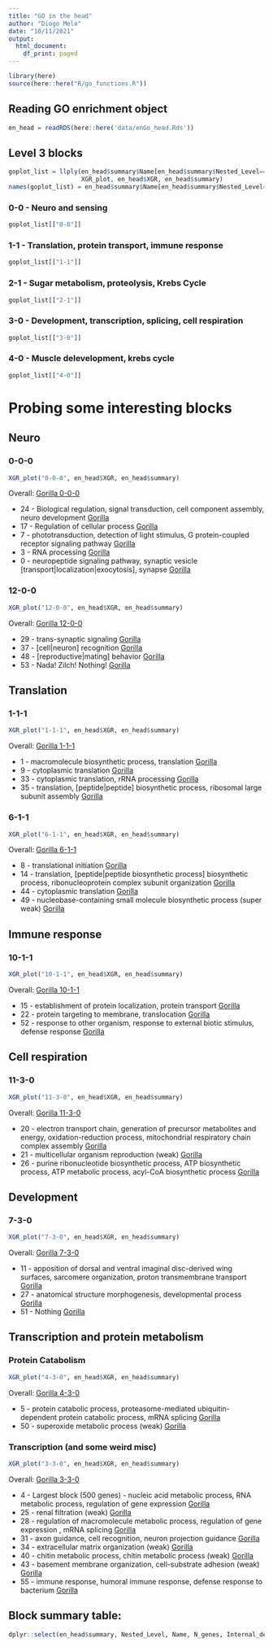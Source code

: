```yaml
---
title: "GO in the head"
author: "Diogo Melo"
date: "10/11/2021"
output:
  html_document:
    df_print: paged
---
```


```r
library(here)
source(here::here("R/go_functions.R"))
```

## Reading GO enrichment object

```r
en_head = readRDS(here::here('data/enGo_head.Rds'))
```

## Level 3 blocks

```r
goplot_list = llply(en_head$summary$Name[en_head$summary$Nested_Level==3],
                    XGR_plot, en_head$XGR, en_head$summary)
names(goplot_list) = en_head$summary$Name[en_head$summary$Nested_Level==3]
```


### 0-0 - Neuro and sensing

```r
goplot_list[["0-0"]]
```

### 1-1 - Translation, protein transport, immune response

```r
goplot_list[["1-1"]]
```


### 2-1 - Sugar metabolism, proteolysis, Krebs Cycle

```r
goplot_list[["2-1"]]
```


### 3-0 - Development, transcription, splicing, cell respiration

```r
goplot_list[["3-0"]]
```


### 4-0 - Muscle delevelopment, krebs cycle

```r
goplot_list[["4-0"]]
```

# Probing some interesting blocks

## Neuro

### 0-0-0

```r
XGR_plot("0-0-0", en_head$XGR, en_head$summary)
```

Overall: [Gorilla 0-0-0](http://cbl-gorilla.cs.technion.ac.il/GOrilla/t9225cmq/GOResults.html)

- 24 - Biological regulation, signal transduction, cell component assembly, neuro development [Gorilla](http://cbl-gorilla.cs.technion.ac.il/GOrilla/guawsy78/GOResults.html)
- 17 - Regulation of cellular process [Gorilla](http://cbl-gorilla.cs.technion.ac.il/GOrilla/kqzedrl9/GOResults.html)
- 7 - phototransduction, detection of light stimulus, G protein-coupled receptor signaling pathway	[Gorilla](http://cbl-gorilla.cs.technion.ac.il/GOrilla/l41i3m00/GOResults.html)
- 3 - RNA processing [Gorilla](http://cbl-gorilla.cs.technion.ac.il/GOrilla/oyxkgskl/GOResults.html)
- 0 - neuropeptide signaling pathway, synaptic vesicle [transport|localization|exocytosis], synapse  [Gorilla](http://cbl-gorilla.cs.technion.ac.il/GOrilla/m3m7vxbz/GOResults.html)

### 12-0-0

```r
XGR_plot("12-0-0", en_head$XGR, en_head$summary)
```

Overall: [Gorilla 12-0-0](http://cbl-gorilla.cs.technion.ac.il/GOrilla/pf4211os/GOResults.html)

- 29 - trans-synaptic signaling [Gorilla](http://cbl-gorilla.cs.technion.ac.il/GOrilla/5rjvkbnh/GOResults.html)
- 37 - [cell|neuron] recognition [Gorilla](http://cbl-gorilla.cs.technion.ac.il/GOrilla/b0f7z1bu/GOResults.html)
- 48 - [reproductive|mating] behavior [Gorilla](http://cbl-gorilla.cs.technion.ac.il/GOrilla/dhry9dhc/GOResults.html)
- 53 - Nada! Zilch! Nothing! [Gorilla](http://cbl-gorilla.cs.technion.ac.il/GOrilla/00a4edhz/GOResults.html)

## Translation

### 1-1-1

```r
XGR_plot("1-1-1", en_head$XGR, en_head$summary)
```

Overall: [Gorilla 1-1-1](http://cbl-gorilla.cs.technion.ac.il/GOrilla/nlj5mvjc/GOResults.html)

- 1 - macromolecule biosynthetic process, translation [Gorilla](http://cbl-gorilla.cs.technion.ac.il/GOrilla/nrzyaooi/GOResults.html)
- 9 - cytoplasmic translation [Gorilla](http://cbl-gorilla.cs.technion.ac.il/GOrilla/8ponxj6c/GOResults.html)
- 33 - cytoplasmic translation, rRNA processing [Gorilla](http://cbl-gorilla.cs.technion.ac.il/GOrilla/hvl0wwk1/GOResults.html)
- 35 - translation, [peptide|peptide] biosynthetic process, ribosomal large subunit assembly [Gorilla](http://cbl-gorilla.cs.technion.ac.il/GOrilla/1ibmyrs2/GOResults.html)

### 6-1-1

```r
XGR_plot("6-1-1", en_head$XGR, en_head$summary)
```

Overall: [Gorilla 6-1-1](http://cbl-gorilla.cs.technion.ac.il/GOrilla/myfdufik/GOResults.html)


- 8 - translational initiation [Gorilla](http://cbl-gorilla.cs.technion.ac.il/GOrilla/q1x8kdjy/GOResults.html)
- 14 - translation, [peptide|peptide biosynthetic process] biosynthetic process, ribonucleoprotein complex subunit organization	 [Gorilla](http://cbl-gorilla.cs.technion.ac.il/GOrilla/0i8n6vol/GOResults.html)
- 44 - cytoplasmic translation [Gorilla](http://cbl-gorilla.cs.technion.ac.il/GOrilla/bipi9j66/GOResults.html)
- 49 - nucleobase-containing small molecule biosynthetic process (super weak)	 [Gorilla](http://cbl-gorilla.cs.technion.ac.il/GOrilla/5s5xcg23/GOResults.html)

## Immune response

### 10-1-1

```r
XGR_plot("10-1-1", en_head$XGR, en_head$summary)
```

Overall: [Gorilla 10-1-1](http://cbl-gorilla.cs.technion.ac.il/GOrilla/0niexouo/GOResults.html)

- 15 - establishment of protein localization, protein transport	 [Gorilla](http://cbl-gorilla.cs.technion.ac.il/GOrilla/ojylaaqx/GOResults.html)
- 22 - protein targeting to membrane, translocation [Gorilla](http://cbl-gorilla.cs.technion.ac.il/GOrilla/0w4pu6m4/GOResults.html)
- 52 - response to other organism, 	response to external biotic stimulus, defense response [Gorilla](http://cbl-gorilla.cs.technion.ac.il/GOrilla/n543uzcv/GOResults.html)

## Cell respiration

### 11-3-0

```r
XGR_plot("11-3-0", en_head$XGR, en_head$summary)
```

Overall: [Gorilla 11-3-0](http://cbl-gorilla.cs.technion.ac.il/GOrilla/8osn851b/GOResults.html)


- 20 - electron transport chain, generation of precursor metabolites and energy, oxidation-reduction process, mitochondrial respiratory chain complex assembly	 [Gorilla](http://cbl-gorilla.cs.technion.ac.il/GOrilla/97whbz6e/GOResults.html)
- 21 - multicellular organism reproduction (weak) [Gorilla](http://cbl-gorilla.cs.technion.ac.il/GOrilla/prj4unq1/GOResults.html)
- 26 - purine ribonucleotide biosynthetic process, ATP biosynthetic process, ATP metabolic process, acyl-CoA biosynthetic process	 [Gorilla](http://cbl-gorilla.cs.technion.ac.il/GOrilla/tkc86ux8/GOResults.html) 

## Development

### 7-3-0

```r
XGR_plot("7-3-0", en_head$XGR, en_head$summary)
```

Overall: [Gorilla 7-3-0](http://cbl-gorilla.cs.technion.ac.il/GOrilla/78gpi3iz/GOResults.html)

- 11 - apposition of dorsal and ventral imaginal disc-derived wing surfaces, sarcomere organization, proton transmembrane transport	[Gorilla](http://cbl-gorilla.cs.technion.ac.il/GOrilla/j6uasu8e/GOResults.html)
- 27 - anatomical structure morphogenesis, developmental process	[Gorilla](http://cbl-gorilla.cs.technion.ac.il/GOrilla/2nnwdok2/GOResults.html)
- 51 - Nothing [Gorilla](http://cbl-gorilla.cs.technion.ac.il/GOrilla/fn7vq86w/GOResults.html)


## Transcription and protein metabolism

### Protein Catabolism

```r
XGR_plot("4-3-0", en_head$XGR, en_head$summary)
```

Overall: [Gorilla 4-3-0](http://cbl-gorilla.cs.technion.ac.il/GOrilla/biznpxxr/GOResults.html)

- 5 - protein catabolic process, proteasome-mediated ubiquitin-dependent protein catabolic process, mRNA splicing [Gorilla](http://cbl-gorilla.cs.technion.ac.il/GOrilla/ocor5ovg/GOResults.html)
- 50 - superoxide metabolic process (weak) [Gorilla](http://cbl-gorilla.cs.technion.ac.il/servlet/GOrilla?id=1tkubwji)

### Transcription (and some weird misc)

```r
XGR_plot("3-3-0", en_head$XGR, en_head$summary)
```

Overall: [Gorilla 3-3-0](http://cbl-gorilla.cs.technion.ac.il/GOrilla/lrmmvnxq/GOResults.html)

- 4 - Largest block (500 genes) -  nucleic acid metabolic process, RNA metabolic process, regulation of gene expression [Gorilla](http://cbl-gorilla.cs.technion.ac.il/GOrilla/wzsd5uvj/GOResults.html)
- 25 - renal filtration (weak) [Gorilla](http://cbl-gorilla.cs.technion.ac.il/GOrilla/tn8zdgqm/GOResults.html)
- 28 - regulation of macromolecule metabolic process, regulation of gene expression	, mRNA splicing [Gorilla](http://cbl-gorilla.cs.technion.ac.il/GOrilla/98molyys/GOResults.html)
- 31 - axon guidance, cell recognition, neuron projection guidance	[Gorilla](http://cbl-gorilla.cs.technion.ac.il/GOrilla/aei7zmpt/GOResults.html)
- 34 - extracellular matrix organization	(weak) [Gorilla](http://cbl-gorilla.cs.technion.ac.il/GOrilla/492x8puw/GOResults.html)
- 40 - chitin metabolic process, chitin metabolic process	(weak) [Gorilla](http://cbl-gorilla.cs.technion.ac.il/GOrilla/rdj38g2t/GOResults.html)
- 43 - basement membrane organization, cell-substrate adhesion (weak) [Gorilla](http://cbl-gorilla.cs.technion.ac.il/GOrilla/7q6mkafo/GOResults.html)
- 55 - immune response, humoral immune response, defense response to bacterium	 [Gorilla](http://cbl-gorilla.cs.technion.ac.il/GOrilla/9esgzndl/GOResults.html)

## Block summary table:

```r
dplyr::select(en_head$summary, Nested_Level, Name, N_genes, Internal_degree, Assortativity,  p.adjust, n_enrich)
```